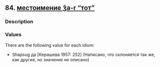 ## 84. <a href =  'https://agricolamz.github.io/The_Circassian_Isoglosses_Database/84.html'>местоимение ǯa-r "тот"</a>
### Description



### Values
There are the following value for each idiom:

* Shapsug  да [Керашева 1957: 252] (Написано, что склоняется так же, как другие, но значение не описано)

